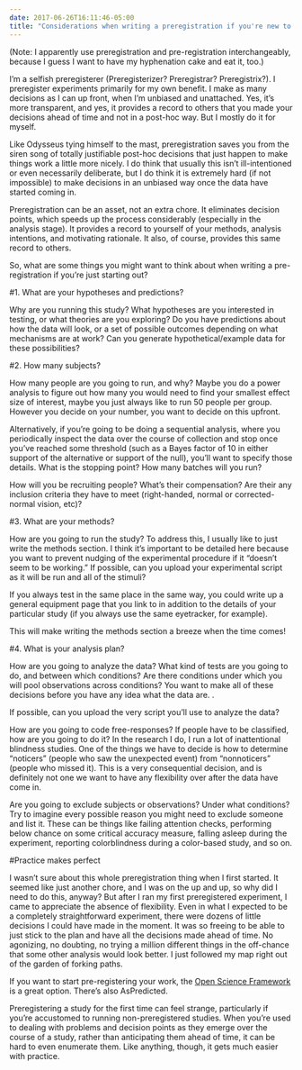 ```yaml
---
date: 2017-06-26T16:11:46-05:00
title: "Considerations when writing a preregistration if you're new to all this"
---
```


(Note: I apparently use preregistration and pre-registration interchangeably, because I guess I want to have my hyphenation cake and eat it, too.)

I'm a selfish preregisterer (Preregisterizer? Preregistrar? Preregistrix?). I preregister experiments primarily for my own benefit. I make as many decisions as I can up front, when I'm unbiased and unattached. Yes, it's more transparent, and yes, it provides a record to others that you made your decisions ahead of time and not in a post-hoc way. But I mostly do it for myself.

Like Odysseus tying himself to the mast, preregistration saves you from the siren song of totally justifiable post-hoc decisions that just happen to make things work a little more nicely. I do think that usually this isn't ill-intentioned or even necessarily deliberate, but I do think it is extremely hard (if not impossible) to make decisions in an unbiased way once the data have started coming in.

Preregistration can be an asset, not an extra chore. It eliminates decision points, which speeds up the process considerably (especially in the analysis stage). It provides a record to yourself of your methods, analysis intentions, and motivating rationale. It also, of course, provides this same record to others.

So, what are some things you might want to think about when writing a pre-registration if you're just starting out?

#1. What are your hypotheses and predictions?

Why are you running this study? What hypotheses are you interested in testing, or what theories are you exploring? Do you have predictions about how the data will look, or a set of possible outcomes depending on what mechanisms are at work? Can you generate hypothetical/example data for these possibilities?

#2. How many subjects?

How many people are you going to run, and why? Maybe you do a power analysis to figure out how many you would need to find your smallest effect size of interest, maybe you just always like to run 50 people per group. However you decide on your number, you want to decide on this upfront.

Alternatively, if you're going to be doing a sequential analysis, where you periodically inspect the data over the course of collection and stop once you've reached some threshold (such as a Bayes factor of 10 in either support of the alternative or support of the null), you'll want to specify those details. What is the stopping point? How many batches will you run?

How will you be recruiting people? What's their compensation? Are their any inclusion criteria they have to meet (right-handed, normal or corrected-normal vision, etc)?

#3. What are your methods?

How are you going to run the study? To address this, I usually like to just write the methods section. I think it's important to be detailed here because you want to prevent nudging of the experimental procedure if it "doesn't seem to be working." If possible, can you upload your experimental script as it will be run and all of the stimuli?

If you always test in the same place in the same way, you could write up a general equipment page that you link to in addition to the details of your particular study (if you always use the same eyetracker, for example).

This will make writing the methods section a breeze when the time comes!

#4. What is your analysis plan?

How are you going to analyze the data? What kind of tests are you going to do, and between which conditions? Are there conditions under which you will pool observations across conditions? You want to make all of these decisions before you have any idea what the data are. .

If possible, can you upload the very script you'll use to analyze the data?

How are you going to code free-responses? If people have to be classified, how are you going to do it? In the research I do, I run a lot of inattentional blindness studies. One of the things we have to decide is how to determine "noticers" (people who saw the unexpected event) from "nonnoticers" (people who missed it). This is a very consequential decision, and is definitely not one we want to have any flexibility over after the data have come in.

Are you going to exclude subjects or observations? Under what conditions? Try to imagine every possible reason you might need to exclude someone and list it. These can be things like failing attention checks, performing below chance on some critical accuracy measure, falling asleep during the experiment, reporting colorblindness during a color-based study, and so on.

#Practice makes perfect

I wasn't sure about this whole preregistration thing when I first started. It seemed like just another chore, and I was on the up and up, so why did I need to do this, anyway? But after I ran my first preregistered experiment, I came to appreciate the absence of flexibility. Even in what I expected to be a completely straightforward experiment, there were dozens of little decisions I could have made in the moment. It was so freeing to be able to just stick to the plan and have all the decisions made ahead of time. No agonizing, no doubting, no trying a million different things in the off-chance that some other analysis would look better. I just followed my map right out of the garden of forking paths.

If you want to start pre-registering your work, the [Open Science Framework](https://osf.io/) is a great option. There's also AsPredicted.

Preregistering a study for the first time can feel strange, particularly if you're accustomed to running non-preregistered studies. When you're used to dealing with problems and decision points as they emerge over the course of a study, rather than anticipating them ahead of time, it can be hard to even enumerate them. Like anything, though, it gets much easier with practice.